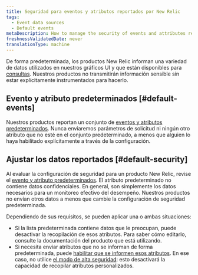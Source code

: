 ```yaml
---
title: Seguridad para eventos y atributos reportados por New Relic
tags:
  - Event data sources
  - Default events
metaDescription: How to manage the security of events and attributes reported to New Relic.
freshnessValidatedDate: never
translationType: machine
---
```


De forma predeterminada, los productos New Relic informan una variedad de datos utilizados en nuestros gráficos UI y que están disponibles para [consultas](/docs/using-new-relic/data/understand-data/query-new-relic-data). Nuestros productos no transmitirán información sensible sin estar explícitamente instrumentados para hacerlo.

## Evento y atributo predeterminados [#default-events]

Nuestros productos reportan un conjunto de [eventos y atributos predeterminados](/docs/insights/insights-data-sources/default-data/insights-default-data-other-new-relic-products). Nunca enviaremos parámetros de solicitud ni ningún otro atributo que no esté en el conjunto predeterminado, a menos que alguien lo haya habilitado explícitamente a través de la configuración.

## Ajustar los datos reportados [#default-security]

Al evaluar la configuración de seguridad para un producto New Relic, revise el [evento y atributo predeterminados](/docs/insights/insights-data-sources/default-data/insights-default-data-other-new-relic-products). El atributo predeterminado no contiene datos confidenciales. En general, son simplemente los datos necesarios para un monitoreo efectivo del desempeño. Nuestros productos no envían otros datos a menos que cambie la configuración de seguridad predeterminada.

Dependiendo de sus requisitos, se pueden aplicar una o ambas situaciones:

* Si la lista predeterminada contiene datos que le preocupan, puede desactivar la recopilación de esos atributos. Para saber cómo editarlo, consulte la documentación del producto que está utilizando.
* Si necesita enviar atributos que no se informan de forma predeterminada, puede [habilitar que se informen esos atributos](/docs/insights/insights-data-sources/custom-data/send-custom-data-insights). En ese caso, no utilice [el modo de alta seguridad](/docs/accounts-partnerships/accounts/security/high-security): esto desactivará la capacidad de recopilar atributos personalizados.